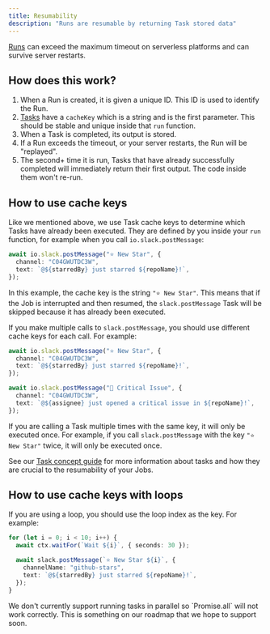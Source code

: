 ```yaml
---
title: Resumability
description: "Runs are resumable by returning Task stored data"
---
```


<Snippet file="v2-deprecation-warning.mdx" />

[Runs](/documentation/concepts/runs) can exceed the maximum timeout on serverless platforms and can survive server restarts.

## How does this work?

1. When a Run is created, it is given a unique ID. This ID is used to identify the Run.
2. [Tasks](/documentation/concepts/tasks) have a `cacheKey` which is a string and is the first parameter. This should be stable and unique inside that `run` function.
3. When a Task is completed, its output is stored.
4. If a Run exceeds the timeout, or your server restarts, the Run will be "replayed".
5. The second+ time it is run, Tasks that have already successfully completed will immediately return their first output. The code inside them won't re-run.

## How to use cache keys

Like we mentioned above, we use Task cache keys to determine which Tasks have already been executed. They are defined by you inside your `run` function, for example when you call `io.slack.postMessage`:

```ts
await io.slack.postMessage("⭐️ New Star", {
  channel: "C04GWUTDC3W",
  text: `@${starredBy} just starred ${repoName}!`,
});
```

In this example, the cache key is the string `"⭐️ New Star"`. This means that if the Job is interrupted and then resumed, the `slack.postMessage` Task will be skipped because it has already been executed.

If you make multiple calls to `slack.postMessage`, you should use different cache keys for each call. For example:

```ts
await io.slack.postMessage("⭐️ New Star", {
  channel: "C04GWUTDC3W",
  text: `@${starredBy} just starred ${repoName}!`,
});

await io.slack.postMessage("🚨 Critical Issue", {
  channel: "C04GWUTDC3W",
  text: `@${assignee} just opened a critical issue in ${repoName}!`,
});
```

If you are calling a Task multiple times with the same key, it will only be executed once. For example, if you call `slack.postMessage` with the key `"⭐️ New Star"` twice, it will only be executed once.

See our [Task concept guide](/documentation/concepts/tasks) for more information about tasks and how they are crucial to the resumability of your Jobs.

## How to use cache keys with loops

If you are using a loop, you should use the loop index as the key. For example:

```ts
for (let i = 0; i < 10; i++) {
  await ctx.waitFor(`Wait ${i}`, { seconds: 30 });

  await slack.postMessage(`⭐️ New Star ${i}`, {
    channelName: "github-stars",
    text: `@${starredBy} just starred ${repoName}!`,
  });
}
```

<Warning>
  We don't currently support running tasks in parallel so `Promise.all` will not work correctly.
  This is something on our roadmap that we hope to support soon.
</Warning>
